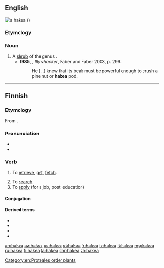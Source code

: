 ==English==
[[File:Hakea_scoparia_02.jpg|thumb|a '''hakea''' ({{taxlink|Hakea scoparia|species|noshow=1|ver=161205}})]]
{{wikipedia}}

===Etymology===
{{rfe|lang=en}}

===Noun===
{{en-noun}}

# A [[shrub]] of the genus {{taxlink|Hakea|genus|noshow=1|ver=161205}}.
#* '''1985''', {{w|Peter Carey}}, ''Illywhacker'', Faber and Faber 2003, p. 299:
#*: He […] knew that its beak must be powerful enough to crush a pine nut or '''hakea''' pod.

[[Category:en:Proteales order plants]]

----

==Finnish==

===Etymology===
From {{inh|fi|fiu-fin-pro|*hakedak}}.

===Pronunciation===
* {{fi-IPA|*}}
* {{hyphenation|ha|ke|a|lang=fi}}

===Verb===
{{fi-verb}}

# {{lb|fi|transitive}} To [[retrieve]], [[get]], [[fetch]].
# To [[search]].
# To [[apply]] (for a job, post, education)

====Conjugation====
{{fi-conj-laskea|ha|k||a}}

====Derived terms====
* {{l|fi|haeskella}}
* {{l|fi|haettaa}}
* {{l|fi|hakija}}
* {{l|fi|haku}}

[[an:hakea]]
[[az:hakea]]
[[cs:hakea]]
[[et:hakea]]
[[fr:hakea]]
[[io:hakea]]
[[lt:hakea]]
[[mg:hakea]]
[[ru:hakea]]
[[fi:hakea]]
[[ta:hakea]]
[[chr:hakea]]
[[zh:hakea]]